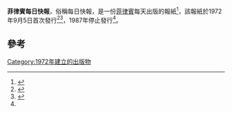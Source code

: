 {{Infobox newspaper
|name = 菲律賓每日快報<BR/>Philippines Daily Express
|logo = 
|image = Marcos Declares Martial Law.jpg
|image_size = 200px
|caption = 1972年9月24日頭版
|type = 每天[[報紙|報紙]]
|format = [[大報|大報]]
|owners = [[Roberto_Benedicto|Roberto Benedicto]]
|founder = 
|publisher = 
|president = 
|editor = 
|newseditor = 
|opeditor = 
|sportseditor = 
|foundation = {{Start date and age|1972|5|9}}<ref name="dailyexpress-2"/>
|ceased publication = {{End date and age|1987||}}
|language = 英文
|political =
|headquarters = [[菲律賓|菲律賓]][[馬尼拉大都會|馬尼拉大都會]]
|sister newspapers = 
|ISSN = 
|website = 
|publishing_country = [[菲律賓|菲律賓]]
|publishing_city= [[馬尼拉大都會|馬尼拉大都會]]}}

'''菲律賓每日快報'''，俗稱每日快報，是一份[[菲律賓|菲律賓]]每天出版的報紙<ref>{{cite web | url=http://web.nlp.gov.ph/nlp/?q=node/8009 | title=Daily Express | publisher=[[National_Library_of_the_Philippines|National Library of the Philippines]] | accessdate=2020-09-18 | archive-date=2018-10-15 | archive-url=https://web.archive.org/web/20181015153005/http://web.nlp.gov.ph/nlp/?q=node%2F8009 | dead-url=no }}</ref>，該報紙於1972年9月5日首次發行<ref name="dailyexpress-1">{{cite web | url=http://manilastandard.net/showbitz/175429/daily-express-reunion-on-may-9.html | title=Daily Express reunion on May 9 | website=[[Manila_Standard|Manila Standard]] | date=April 22, 2015 | accessdate=2020-09-17 | archive-date=2018-10-15 | archive-url=https://web.archive.org/web/20181015120140/http://manilastandard.net/showbitz/175429/daily-express-reunion-on-may-9.html | dead-url=no }}</ref><ref name="dailyexpress-2">{{cite web|url=https://www.philstar.com/entertainment/2013/05/14/941749/daily-express-41st-reunion|title=Daily Express 41st reunion|website=[[The_Philippine_Star|The Philippine Star]]|date=May 14, 2013|last=Orosa|first=Rosalinda|accessdate=2020-09-17|archive-date=2017-11-11|archive-url=https://web.archive.org/web/20171111220532/http://www.philstar.com/entertainment/2013/05/14/941749/daily-express-41st-reunion|dead-url=no}}</ref>，1987年停止發行<ref name="dailyexpress-2"/>。

==參考==
{{Reflist}}

[[Category:1972年建立的出版物|Category:1972年建立的出版物]]